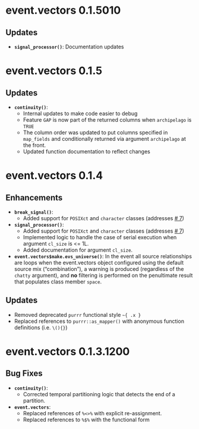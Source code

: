 # event.vectors 0.1.5010

## Updates

- **`signal_processor()`**: Documentation updates

# event.vectors 0.1.5

## Updates

- **`continuity()`**:
   - Internal updates to make code easier to debug
   - Feature `GAP` is now part of the returned columns when `archipelago` is `TRUE`
   - The column order was updated to put columns specified in `map_fields` and conditionally returned via argument `archipelago` at the front.
   - Updated function documentation to reflect changes

# event.vectors 0.1.4

## Enhancements

- **`break_signal()`**: 
   - Added support for `POSIXct` and `character` classes (addresses [\# 7](https://github.com/delriaan/event.vectors/issues/7){title="signal_processor(): Expand Data Types"})
- **`signal_processor()`**: 
   - Added support for `POSIXct` and `character` classes (addresses [\# 7](https://github.com/delriaan/event.vectors/issues/7){title="signal_processor(): Expand Data Types"})
   - Implemented logic to handle the case of serial execution when argument `cl_size` is <= 1L.
   - Added documentation for argument `cl_size`.
- **`event.vectors$make.evs_universe()`**: In the event all source relationships are loops when the event.vectors object configured using the default source mix ("combination"), a warning is produced (regardless of the `chatty` argument), and **no** filtering is performed on the penultimate result that populates class member `space`.

## Updates
- Removed deprecated `purrr` functional style `~{ .x }`
- Replaced references to `purrr::as_mapper()` with anonymous function definitions (i.e. `\(){}`)

# event.vectors 0.1.3.1200

## Bug Fixes

- **`continuity()`**: 
   - Corrected temporal partitioning logic that detects the end of a partition.

- **`event.vectors`**:
   - Replaced references of `%<>%` with explicit re-assignment.
   - Replaced references to `%$%` with the functional form
